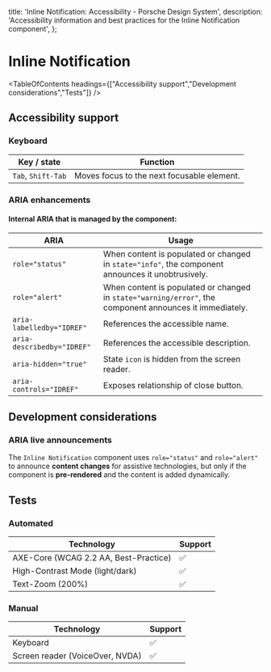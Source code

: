 
  title: 'Inline Notification: Accessibility - Porsche Design System',
  description: 'Accessibility information and best practices for the Inline Notification component',
};

# Inline Notification <ComponentStatus tagName="p-inline-notification"></ComponentStatus>

<TableOfContents headings={["Accessibility support","Development considerations","Tests"]} />

## Accessibility support

### Keyboard

| Key / state        | Function                                   |
| ------------------ | ------------------------------------------ |
| `Tab`, `Shift-Tab` | Moves focus to the next focusable element. |

### ARIA enhancements

#### Internal **ARIA** that is managed by the component:

| ARIA                       | Usage                                                                                                    |
| -------------------------- | -------------------------------------------------------------------------------------------------------- |
| `role="status"`            | When content is populated or changed in `state="info"`, the component announces it unobtrusively.        |
| `role="alert"`             | When content is populated or changed in `state="warning/error"`, the component announces it immediately. |
| `aria-labelledby="IDREF"`  | References the accessible name.                                                                          |
| `aria-describedby="IDREF"` | References the accessible description.                                                                   |
| `aria-hidden="true"`       | State `icon` is hidden from the screen reader.                                                           |
| `aria-controls="IDREF"`    | Exposes relationship of close button.                                                                    |

## Development considerations

### ARIA live announcements

The `Inline Notification` component uses `role="status"` and `role="alert"` to announce **content changes** for
assistive technologies, but only if the component is **pre-rendered** and the content is added dynamically.

## Tests

### Automated

| Technology                            | Support |
| ------------------------------------- | ------- |
| AXE-Core (WCAG 2.2 AA, Best-Practice) | ✅      |
| High-Contrast Mode (light/dark)       | ✅      |
| Text-Zoom (200%)                      | ✅      |

### Manual

| Technology                      | Support |
| ------------------------------- | ------- |
| Keyboard                        | ✅      |
| Screen reader (VoiceOver, NVDA) | ✅      |
